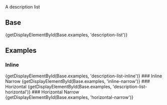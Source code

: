 
<div className="doc lead">
  A description list
</div>

## Base
<CodeView>
  {getDisplayElementById(Base.examples, 'description-list')}
</CodeView>

## Examples

### Inline
<CodeView>
  {getDisplayElementById(Base.examples, 'description-list-inline')}
</CodeView>
### Inline Narrow
<CodeView>
  {getDisplayElementById(Base.examples, 'inline-narrow')}
</CodeView>
### Horizontal
<CodeView>
  {getDisplayElementById(Base.examples, 'description-list-horizontal')}
</CodeView>
### Horizontal Narrow
<CodeView>
  {getDisplayElementById(Base.examples, 'horizontal-narrow')}
</CodeView>
